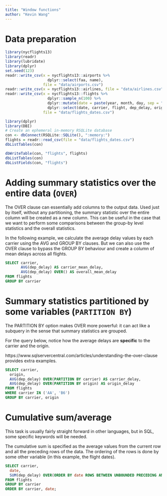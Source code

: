 ```yaml
---
title: "Window functions"
author: "Kevin Wang"
---
```


# Data preparation 

```r
library(nycflights13)
library(readr)
library(lubridate)
library(dplyr)
set.seed(123)
readr::write_csv(x = nycflights13::airports %>% 
                   dplyr::select(faa, name), 
                 file = "data/airports.csv")
readr::write_csv(x = nycflights13::airlines, file = "data/airlines.csv")
readr::write_csv(x = nycflights13::flights %>% 
                   dplyr::sample_n(100) %>% 
                   dplyr::mutate(date = paste(year, month, day, sep = "/") %>% lubridate::ymd()) %>% 
                   dplyr::select(date, carrier, flight, dep_delay, origin, dest), 
                 file = "data/flights_dates.csv")
```

```r
library(dplyr)
library(DBI)
# Create an ephemeral in-memory RSQLite database
con <- dbConnect(RSQLite::SQLite(), ":memory:")
flights = readr::read_csv(file = "data/flights_dates.csv")
dbListTables(con)

dbWriteTable(con, "flights", flights)
dbListTables(con)
dbListFields(con, "flights")
```

# Adding summary statistics over the entire data (`OVER`)

The OVER clause can essentially add columns to the output data. Used just by itself, without any partitioning, the summary statistic over the entire column will be created as a new column. This can be useful in the case that we want to perform some comparisons between the group-by level statistics and the overall statistics. 

In the following example, we calculate the average delay values by each carrier using the AVG and GROUP BY clauses. But we can also use the OVER clause to bypass the GROUP BY behaviour and create a column of mean delays across all flights. 

```sql
SELECT carrier, 
       AVG(dep_delay) AS carrier_mean_delay,
       AVG(dep_delay) OVER() AS overall_mean_delay
FROM flights
GROUP BY carrier
```

# Summary statistics partitioned by some variables (`PARTITION BY`)

The PARTITION BY option makes OVER more powerful: it can act like a subquery in the sense that summary statistics are grouped. 

For the query below, notice how the average delays are **specific** to the carrier and the origin. 

https://www.sqlservercentral.com/articles/understanding-the-over-clause provides extra examples. 

```sql
SELECT carrier, 
  origin,
  AVG(dep_delay) OVER(PARTITION BY carrier) AS carrier_delay,
  AVG(dep_delay) OVER(PARTITION BY origin) AS origin_delay
FROM flights
WHERE carrier IN ('AA', 'B6')
GROUP BY carrier, origin
```

# Cumulative sum/average

This task is usually fairly straight forward in other languages, but in SQL, some specific keywords will be needed. 

The cumulative sum is specified as the average values from the current row and all the preceding rows of the data. The ordering of the rows is done by some other variable (in this example, the flight dates).  

```sql
SELECT carrier, 
  date,
  SUM(dep_delay) OVER(ORDER BY date ROWS BETWEEN UNBOUNDED PRECEDING AND CURRENT ROW) AS running_total_delay
FROM flights
GROUP BY carrier
ORDER BY carrier, date;
```

